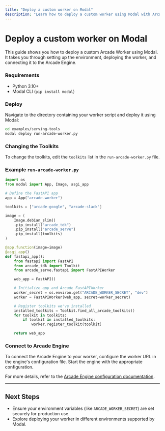 ```yaml
---
title: "Deploy a custom worker on Modal"
description: "Learn how to deploy a custom worker using Modal with Arcade"
---
```



# Deploy a custom worker on Modal

This guide shows you how to deploy a custom Arcade Worker using Modal. It takes you through setting up the environment, deploying the worker, and connecting it to the Arcade Engine.

<Steps>

### Requirements

- Python 3.10+
- Modal CLI (`pip install modal`)

### Deploy

Navigate to the directory containing your worker script and deploy it using Modal:

```bash
cd examples/serving-tools
modal deploy run-arcade-worker.py
```

### Changing the Toolkits

To change the toolkits, edit the `toolkits` list in the `run-arcade-worker.py` file.

### Example `run-arcade-worker.py`

```python
import os
from modal import App, Image, asgi_app

# Define the FastAPI app
app = App("arcade-worker")

toolkits = ["arcade-google", "arcade-slack"]

image = (
    Image.debian_slim()
    .pip_install("arcade_tdk")
    .pip_install("arcade_serve")
    .pip_install(toolkits)
)

@app.function(image=image)
@asgi_app()
def fastapi_app():
    from fastapi import FastAPI
    from arcade_tdk import Toolkit
    from arcade_serve.fastapi import FastAPIWorker

    web_app = FastAPI()

    # Initialize app and Arcade FastAPIWorker
    worker_secret = os.environ.get("ARCADE_WORKER_SECRET", "dev")
    worker = FastAPIWorker(web_app, secret=worker_secret)

    # Register toolkits we've installed
    installed_toolkits = Toolkit.find_all_arcade_toolkits()
    for toolkit in toolkits:
        if toolkit in installed_toolkits:
            worker.register_toolkit(toolkit)

    return web_app
```

### Connect to Arcade Engine

To connect the Arcade Engine to your worker, configure the worker URL in the engine's configuration file. Start the engine with the appropriate configuration.

For more details, refer to the [Arcade Engine configuration documentation](/home/local-deployment/configure/engine).

</Steps>

---

## Next Steps

- Ensure your environment variables (like `ARCADE_WORKER_SECRET`) are set securely for production use.
- Explore deploying your worker in different environments supported by Modal.
